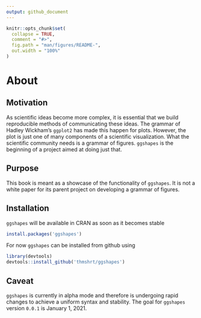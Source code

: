 ```yaml
---
output: github_document
---
```


<!-- README.md is generated from README.Rmd. Please edit that file -->

```r
knitr::opts_chunk$set(
  collapse = TRUE,
  comment = "#>",
  fig.path = "man/figures/README-",
  out.width = "100%"
)
```

# About {-}

## Motivation {-}

As scientific ideas become more complex, it is essential that we build
reproducible methods of communicating these ideas. The grammar of Hadley
Wickham's `ggplot2` has made this happen for plots. However, the plot is just
one of many components of a scientific visualization. What the scientific community
needs is a grammar of figures. `ggshapes` is the beginning of a project aimed 
at doing just that.

## Purpose {-}

This book is meant as a showcase of the functionality of `ggshapes`. It is not
a white paper for its parent project on developing a grammar of figures.

## Installation {-}

`ggshapes` will be available in CRAN as soon as it becomes stable

```r
install.packages('ggshapes')
```

For now `ggshapes` can be installed from github using

```r
library(devtools)
devtools::install_github('thmshrt/ggshapes')
```

## Caveat {-}

`ggshapes` is currently in alpha mode and therefore is undergoing rapid changes
to achieve a uniform syntax and stability. The goal for `ggshapes` version
`0.0.1` is January 1, 2021.
